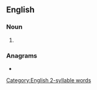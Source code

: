 {{also|Payers}}
==English==

===Noun===
{{head|en|noun plural form}}

# {{plural of|payer|lang=en}}

===Anagrams===
* {{anagrams|en|prayse|repays|speary}}

[[Category:English 2-syllable words]]